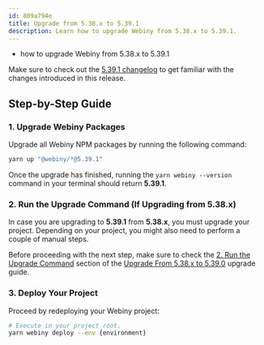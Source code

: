 ```yaml
---
id: 809a794e
title: Upgrade from 5.38.x to 5.39.1
description: Learn how to upgrade Webiny from 5.38.x to 5.39.1.
---
```



<Alert type="success" title="What you’ll learn">

- how to upgrade Webiny from 5.38.x to 5.39.1

</Alert>

<Alert type="info">

Make sure to check out the [5.39.1 changelog](./changelog) to get familiar with the changes introduced in this
release.

</Alert>

## Step-by-Step Guide

### 1. Upgrade Webiny Packages

Upgrade all Webiny NPM packages by running the following command:

```bash
yarn up "@webiny/*@5.39.1"
```

Once the upgrade has finished, running the `yarn webiny --version` command in your terminal should return **5.39.1**.

### 2. Run the Upgrade Command (If Upgrading from 5.38.x)

In case you are upgrading to **5.39.1** from **5.38.x**, you must upgrade your project. Depending on your project, you might also need to perform a couple of manual steps.

Before proceeding with the next step, make sure to check the [2. Run the Upgrade Command](/docs/release-notes/5.39.0/upgrade-guide#2-run-the-upgrade-command) section of the [Upgrade From 5.38.x to 5.39.0](/docs/release-notes/5.39.0/upgrade-guide) upgrade guide.

### 3. Deploy Your Project

Proceed by redeploying your Webiny project:

```bash
# Execute in your project root.
yarn webiny deploy --env {environment}
```

<AdditionalNotes />
